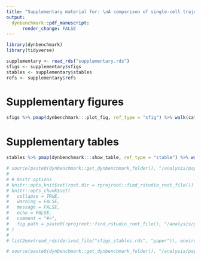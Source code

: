 ```yaml
---
title: "Supplementary material for: \nA comparison of single-cell trajectory inference methods: towards more accurate and robust tools"
output: 
  dynbenchmark::pdf_manuscript:
      render_change: FALSE
---
```


```r
library(dynbenchmark)
library(tidyverse)
```

```r
supplementary <- read_rds("supplementary.rds")
sfigs <- supplementary$sfigs
stables <- supplementary$stables
refs <- supplementary$refs
```

# Supplementary figures
```r
sfigs %>% pmap(dynbenchmark:::plot_fig, ref_type = "sfig") %>% walk(cat)
```

# Supplementary tables

```r
stables %>% pmap(dynbenchmark:::show_table, ref_type = "stable") %>% walk(cat)
```


```r
# source(paste0(dynbenchmark::get_dynbenchmark_folder(), "/analysis/paper/setup.R"))
# 
# # knitr options
# knitr::opts_knit$set(root.dir = rprojroot::find_rstudio_root_file())
# knitr::opts_chunk$set(
#   collapse = TRUE,
#   warning = FALSE,
#   message = FALSE,
#   echo = FALSE,
#   comment = "#>",
#   fig.path = paste0(rprojroot::find_rstudio_root_file(), "/analysis/paper/.scratch/")
# )
# 
# list2env(read_rds(derived_file("sfigs_stables.rds", "paper")), environment())
```

```r
# source(paste0(dynbenchmark::get_dynbenchmark_folder(), "/analysis/paper/sfigs_stables.R"))
```
